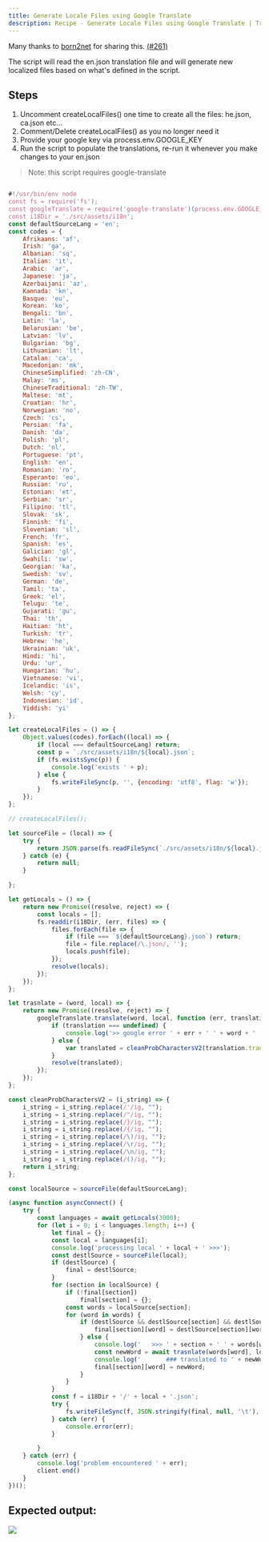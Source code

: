 ```yaml
---
title: Generate Locale Files using Google Translate
description: Recipe - Generate Locale Files using Google Translate | Transloco Angular translations (i18n)
---
```


Many thanks to [born2net](https://github.com/born2net) for sharing this. [(#261)](https://github.com/ngneat/transloco/issues/261)

The script will  read the en.json translation file and will generate new localized files based on what's defined in the script.

## Steps
1. Uncomment createLocalFiles() one time to create all the files: he.json, ca.json etc...
2. Comment/Delete createLocalFiles() as you no longer need it
3. Provide your google key via process.env.GOOGLE_KEY
4. Run the script to populate the translations, re-run it whenever you make changes to your en.json

> Note: this script requires google-translate

```javascript

#!/usr/bin/env node
const fs = require('fs');
const googleTranslate = require('google-translate')(process.env.GOOGLE_KEY);
const i18Dir = './src/assets/i18n';
const defaultSourceLang = 'en';
const codes = {
    Afrikaans: 'af',
    Irish: 'ga',
    Albanian: 'sq',
    Italian: 'it',
    Arabic: 'ar',
    Japanese: 'ja',
    Azerbaijani: 'az',
    Kannada: 'kn',
    Basque: 'eu',
    Korean: 'ko',
    Bengali: 'bn',
    Latin: 'la',
    Belarusian: 'be',
    Latvian: 'lv',
    Bulgarian: 'bg',
    Lithuanian: 'lt',
    Catalan: 'ca',
    Macedonian: 'mk',
    ChineseSimplified: 'zh-CN',
    Malay: 'ms',
    ChineseTraditional: 'zh-TW',
    Maltese: 'mt',
    Croatian: 'hr',
    Norwegian: 'no',
    Czech: 'cs',
    Persian: 'fa',
    Danish: 'da',
    Polish: 'pl',
    Dutch: 'nl',
    Portuguese: 'pt',
    English: 'en',
    Romanian: 'ro',
    Esperanto: 'eo',
    Russian: 'ru',
    Estonian: 'et',
    Serbian: 'sr',
    Filipino: 'tl',
    Slovak: 'sk',
    Finnish: 'fi',
    Slovenian: 'sl',
    French: 'fr',
    Spanish: 'es',
    Galician: 'gl',
    Swahili: 'sw',
    Georgian: 'ka',
    Swedish: 'sv',
    German: 'de',
    Tamil: 'ta',
    Greek: 'el',
    Telugu: 'te',
    Gujarati: 'gu',
    Thai: 'th',
    Haitian: 'ht',
    Turkish: 'tr',
    Hebrew: 'he',
    Ukrainian: 'uk',
    Hindi: 'hi',
    Urdu: 'ur',
    Hungarian: 'hu',
    Vietnamese: 'vi',
    Icelandic: 'is',
    Welsh: 'cy',
    Indonesian: 'id',
    Yiddish: 'yi'
};

let createLocalFiles = () => {
    Object.values(codes).forEach((local) => {
        if (local === defaultSourceLang) return;
        const p = `./src/assets/i18n/${local}.json`;
        if (fs.existsSync(p)) {
            console.log('exists ' + p);
        } else {
            fs.writeFileSync(p, '', {encoding: 'utf8', flag: 'w'});
        }
    });
};

// createLocalFiles();

let sourceFile = (local) => {
    try {
        return JSON.parse(fs.readFileSync(`./src/assets/i18n/${local}.json`, 'utf8'));
    } catch (e) {
        return null;
    }

};

let getLocals = () => {
    return new Promise((resolve, reject) => {
        const locals = [];
        fs.readdir(i18Dir, (err, files) => {
            files.forEach(file => {
                if (file === `${defaultSourceLang}.json`) return;
                file = file.replace(/\.json/, '');
                locals.push(file);
            });
            resolve(locals);
        });
    });
};

let trasnlate = (word, local) => {
    return new Promise((resolve, reject) => {
        googleTranslate.translate(word, local, function (err, translation) {
            if (translation === undefined) {
                console.log('>> google error ' + err + ' ' + word + ' ' + local);
            } else {
                var translated = cleanProbCharactersV2(translation.translatedText);
            }
            resolve(translated);
        });
    });
};

const cleanProbCharactersV2 = (i_string) => {
    i_string = i_string.replace(/'/ig, "");
    i_string = i_string.replace(/"/ig, "");
    i_string = i_string.replace(/}/ig, "");
    i_string = i_string.replace(/{/ig, "");
    i_string = i_string.replace(/\)/ig, "");
    i_string = i_string.replace(/\r/ig, "");
    i_string = i_string.replace(/\n/ig, "");
    i_string = i_string.replace(/()/ig, "");
    return i_string;
};

const localSource = sourceFile(defaultSourceLang);

(async function asyncConnect() {
    try {
        const languages = await getLocals(3000);
        for (let i = 0; i < languages.length; i++) {
            let final = {};
            const local = languages[i];
            console.log('processing local ' + local + ' >>>');
            const destlSource = sourceFile(local);
            if (destlSource) {
                final = destlSource;
            }
            for (section in localSource) {
                if (!final[section])
                    final[section] = {};
                const words = localSource[section];
                for (word in words) {
                    if (destlSource && destlSource[section] && destlSource[section][word]) {
                        final[section][word] = destlSource[section][word]
                    } else {
                        console.log('   >>> ' + section + ' ' + words[word]);
                        const newWord = await trasnlate(words[word], local);
                        console.log('       ### translated to ' + newWord);
                        final[section][word] = newWord;
                    }
                }
            }
            const f = i18Dir + '/' + local + '.json';
            try {
                fs.writeFileSync(f, JSON.stringify(final, null, '\t'), {encoding: 'utf8', flag: 'w'});
            } catch (err) {
                console.error(err);
            }

        }
    } catch (err) {
        console.log('problem encountered ' + err);
        client.end()
    }
})();
```

## Expected output:

<img class="gif" src="../../img/translation-script-result.png"/>
